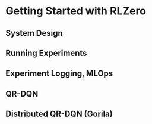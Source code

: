Getting Started with RLZero
===============================================================================

<!--# An introduction to RLZero, followed by a tutorial example (QR-DQN, distributed QR-DQN (~Gorila)). -->

System Design
-------------------------------------------------------------------------------

<!--#TODO: Summary of [design.md]() -->

Running Experiments
-------------------------------------------------------------------------------

Experiment Logging, MLOps
-------------------------------------------------------------------------------

QR-DQN 
-------------------------------------------------------------------------------

Distributed QR-DQN (Gorila)
-------------------------------------------------------------------------------
